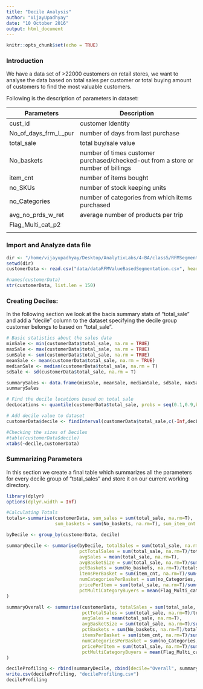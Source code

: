 ```yaml
---
title: "Decile Analysis"
author: "VijayUpadhyay"
date: "10 October 2016"
output: html_document
---
```


```r
knitr::opts_chunk$set(echo = TRUE)
```

### Introduction 

We have a data set of >22000 customers on retail stores, we want to analyse the data based on total sales per customer or total buying amount of customers to find the most valuable customers.

Following is the description of parameters in dataset:

|Parameters             | Description                                                                         |
|-----------------------|-------------------------------------------------------------------------------------|
| cust_id               | customer Identity                                                                   |
| No_of_days_frm_L_pur  | number of days from last purchase                                                   |
| total_sale            | total buy/sale value                                                                |
| No_baskets            | number of times customer purchased/checked-out from a store or number of billings   |
| item_cnt              | number of items bought                                                              |
| no_SKUs               | number of stock keeping units                                                       |
| no_Categories         | number of categories from which items purchased                                     |
| avg_no_prds_w_ret     | average number of products per trip                                                 |
| Flag_Multi_cat_p2     |                                                                                     |
|                       |                                                                                     |

### Import and Analyze data file
```r

dir <- "/home/vijayupadhyay/Desktop/AnalytixLabs/4-BA/class5/RFMSegmentation"
setwd(dir)
customerData <- read.csv("data/dataRFMValueBasedSegmentation.csv", header = TRUE)

#names(customerData)
str(customerData, list.len = 150)

```

### Creating Deciles:

In the following section we look at the bacis summary stats of "total_sale" and add a "decile" column to the dataset specifying the decile group customer belongs to based on "total_sale".

```r

# Basic statistics about the sales data
minSale <- min(customerData$total_sale, na.rm = TRUE)
maxSale <- max(customerData$total_sale, na.rm = TRUE)
sumSale <- sum(customerData$total_sale, na.rm = TRUE)
meanSale <- mean(customerData$total_sale, na.rm = TRUE)
medianSale <- median(customerData$total_sale, na.rm = T)
sdSale <- sd(customerData$total_sale, na.rm = T)

summarySales <- data.frame(minSale, meanSale, medianSale, sdSale, maxSale, sumSale)
summarySales

# Find the decile locations based on total sale
decLocations <- quantile(customerData$total_sale, probs = seq(0.1,0.9,by=0.1))

# Add decile value to dataset
customerData$decile <- findInterval(customerData$total_sale,c(-Inf,decLocations, Inf))

#Checking the sizes of Deciles
#table(customerData$decile)
xtabs(~decile,customerData)

```

### Summarizing Parameters

In this section we create a final table which summarizes all the parameters for every decile group of "total_sales" and store it on our current working directory.

```r

library(dplyr)
options(dplyr.width = Inf)

#Calculating Totals
totals<-summarise(customerData, sum_sales = sum(total_sale, na.rm=T),
                  sum_baskets = sum(No_baskets, na.rm=T), sum_item_cnt = sum(item_cnt, na.rm=T))

byDecile <- group_by(customerData, decile)

summaryDecile <- summarise(byDecile, totalSales = sum(total_sale, na.rm=T),
                           pctTotalSales = sum(total_sale, na.rm=T)/totals$sum_sales,
                           avgSales = mean(total_sale, na.rm=T),
                           avgBasketSize = sum(total_sale, na.rm=T)/sum(No_baskets, na.rm=T),
                           pctBaskets = sum(No_baskets, na.rm=T)/totals$sum_baskets,
                           itemsPerBasket = sum(item_cnt, na.rm=T)/sum(No_baskets, na.rm=T),
                           numCategoriesPerBasket = sum(no_Categories, na.rm=T)/sum(No_baskets, na.rm=T),
                           pricePerItem = sum(total_sale, na.rm=T)/sum(item_cnt, na.rm=T),
                           pctMultiCategoryBuyers = mean(Flag_Multi_cat_p2, na.rm=T)
)

summaryOverall <- summarise(customerData, totalSales = sum(total_sale, na.rm=T),
                            pctTotalSales = sum(total_sale, na.rm=T)/totals$sum_sales,
                            avgSales = mean(total_sale, na.rm=T),
                            avgBasketSize = sum(total_sale, na.rm=T)/sum(No_baskets, na.rm=T),
                            pctBaskets = sum(No_baskets, na.rm=T)/totals$sum_baskets,
                            itemsPerBasket = sum(item_cnt, na.rm=T)/sum(No_baskets, na.rm=T),
                            numCategoriesPerBasket = sum(no_Categories, na.rm=T)/sum(No_baskets, na.rm=T),
                            pricePerItem = sum(total_sale, na.rm=T)/sum(item_cnt, na.rm=T),
                            pctMultiCategoryBuyers = mean(Flag_Multi_cat_p2, na.rm=T)
)

decileProfiling <- rbind(summaryDecile, cbind(decile="Overall", summaryOverall))
write.csv(decileProfiling, "decileProfiling.csv")
decileProfiling

```
